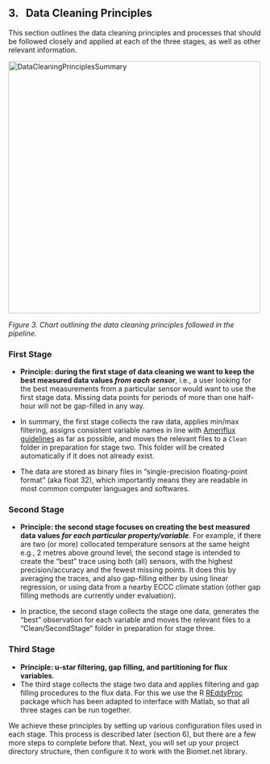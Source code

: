 ## 3. &nbsp; Data Cleaning Principles

This section outlines the data cleaning principles and processes that should be followed closely and applied at each of the three stages, as well as other relevant information.

<img src="images/principles/Database_Workflow_Principles_v2.jpg" alt="DataCleaningPrinciplesSummary" width="500"/>

*Figure 3. Chart outlining the data cleaning principles followed in the pipeline.*

<!-- [XXX discuss wording in figure with Sara] -->

### First Stage  
* **Principle: during the first stage of data cleaning we want to keep the best measured data values *from each sensor***, i.e., a user looking for the best measurements from a particular sensor would want to use the first stage data. Missing data points for periods of more than one half-hour will not be gap-filled in any way. <!-- (note that one missing half-hourly data point can be interpolated linearly, see section XXX for details). -->

* In summary, the first stage collects the raw data, applies min/max filtering, assigns consistent variable names in line with <a href="https://ameriflux.lbl.gov/data/aboutdata/data-variables/" target="_blank" rel="noopener noreferrer">Ameriflux guidelines</a> as far as possible, and moves the relevant files to a `Clean` folder in preparation for stage two. This folder will be created automatically if it does not already exist. 

* The data are stored as binary files in "single-precision floating-point format" (aka float 32), which importantly means they are readable in most common computer languages and softwares.

### Second Stage 
* **Principle: the second stage focuses on creating the best measured data values *for each particular property/variable***. For example, if there are two (or more) collocated temperature sensors at the same height e.g., 2 metres above ground level, the second stage is intended to create the "best" trace using both (all) sensors, with the highest precision/accuracy and the fewest missing points. It does this by averaging the traces, and also gap-filling either by using linear regression, or using data from a nearby ECCC climate station (other gap filling methods are currently under evaluation).

* In practice, the second stage collects the stage one data, generates the "best" observation for each variable and moves the relevant files to a "Clean/SecondStage" folder in preparation for stage three.

### Third Stage 
* **Principle: u-star filtering, gap filling, and partitioning for flux variables**.
* The third stage collects the stage two data and applies filtering and gap filling procedures to the flux data. For this we use the R <a href="https://bg.copernicus.org/articles/15/5015/2018/bg-15-5015-2018.html" target="_blank" rel="noopener noreferrer">REddyProc</a> package which has been adapted to interface with Matlab, so that all three stages can be run together.

We achieve these principles by setting up various configuration files used in each stage. This process is described later (section 6), but there are a few more steps to complete before that. Next, you will set up your project directory structure, then configure it to work with the Biomet.net library.
